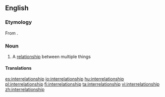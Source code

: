 ==English==

===Etymology===
From {{affix|en|inter-|relationship}}.

===Noun===
{{en-noun}}

# A [[relationship]] between multiple things

====Translations====
{{trans-top|a relationship between multiple things}}
{{trans-mid}}
{{trans-bottom}}

[[es:interrelationship]]
[[io:interrelationship]]
[[hu:interrelationship]]
[[pl:interrelationship]]
[[fi:interrelationship]]
[[ta:interrelationship]]
[[vi:interrelationship]]
[[zh:interrelationship]]